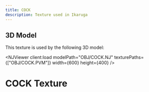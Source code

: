 ```yaml
---
title: COCK
description: Texture used in Ikaruga
---
```



## 3D Model

This texture is used by the following 3D model:

<NJViewer
  client:load
  modelPath="OBJ/COCK.NJ"
  texturePaths={["OBJ/COCK.PVM"]}
  width={600}
  height={400}
/>

# COCK Texture

<PVMViewer
  client:load
  filePath="OBJ/COCK.PVM"
/>
